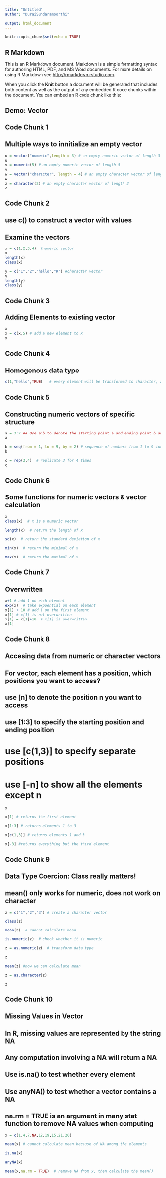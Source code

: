 ```yaml
---
title: "Untitled"
author: "DuraiSundaramoorthi"

output: html_document
---
```


```r
knitr::opts_chunk$set(echo = TRUE)
```

## R Markdown

This is an R Markdown document. Markdown is a simple formatting syntax for authoring HTML, PDF, and MS Word documents. For more details on using R Markdown see <http://rmarkdown.rstudio.com>.

When you click the **Knit** button a document will be generated that includes both content as well as the output of any embedded R code chunks within the document. You can embed an R code chunk like this:

## Demo: Vector
## Code Chunk 1
## Multiple ways to innitialize an empty vector
```r
u = vector("numeric",length = 3) # an empty numeric vector of length 3
u
v = numeric(5) # an empty numeric vector of length 5
v
w = vector("character", length = 4) # an empty character vector of length 4
w
z = character(2) # an empty character vector of length 2
z
```


## Code Chunk 2
## use c() to construct a vector with values
## Examine the vectors
```r
x = c(1,2,3,4)  #numeric vector
x
length(x)
class(x)

y = c("1","2","hello","R") #character vector
y
length(y)
class(y)
```


## Code Chunk 3
## Adding Elements to existing vector
```r
x
x = c(x,5) # add a new element to x
x
```


## Code Chunk 4
## Homogenous data type
```r
c(1,"hello",TRUE)   # every element will be transformed to character, as there are  " " around 1 and TRUE
```


## Code Chunk 5
## Constructing numeric vectors of specific structure

```r
a = 3:7 ## Use a:b to denote the starting point a and ending point b and create continous sequence
a

b = seq(from = 1, to = 9, by = 2) # sequence of numbers from 1 to 9 incremented by 2
b

c = rep(3,4)  # replicate 3 for 4 times
c
```


## Code Chunk 6
## Some functions for numeric vectors & vector calculation
```r
x 
class(x)  # x is a numeric vector

length(x)  # return the length of x

sd(x)  # return the standard deviation of x

min(x)  # return the minimal of x

max(x)  # return the maximal of x
```

## Code Chunk 7
## Overwritten
```r
x+1 # add 1 on each element
exp(x)  # take expoential on each element
x[1] + 10 # add 1 on the first element
x[1] # x[1] is not overwritten
x[1] = x[1]+10  # x[1] is overwritten
x[1]
```



## Code Chunk 8
## Accesing data from numeric or character vectors
## For vector, each element has a position, which positions you want to access?
## use [n] to denote the position n you want to access
## use [1:3] to specify the starting position and ending position
# use [c(1,3)] to specify separate positions
# use [-n] to show all the elements except n

```r
x

x[1] # returns the first element

x[1:3] # returns elements 1 to 3

x[c(1,3)] # returns elements 1 and 3

x[-3] #returns everything but the third element
```

## Code Chunk 9
## Data Type Coercion: Class really matters!
## mean() only works for numeric, does not work on character

```r
z = c("1","2","3") # create a character vector

class(z)

mean(z)  # cannot calculate mean

is.numeric(z)  # check whether it is numeric

z = as.numeric(z)  # transform data type

z

mean(z) #now we can calculate mean

z = as.character(z)

z
```

## Code Chunk 10
## Missing Values in Vector

## In R, missing values are represented by the string NA
## Any computation involving a NA will return a NA
## Use is.na() to test whether every element 
## Use anyNA() to test whether a vector contains a NA 
## na.rm = TRUE is an argument in many stat function to remove NA values when computing

```r
x = c(1,4,7,NA,12,19,15,21,20)

mean(x) # cannot calculate mean because of NA among the elements

is.na(x) 

anyNA(x)

mean(x,na.rm = TRUE)  # remove NA from x, then calculate the mean()
```